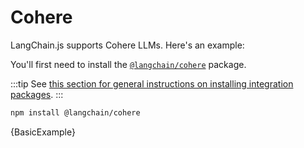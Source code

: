 # Cohere


LangChain.js supports Cohere LLMs. Here's an example:

You'll first need to install the [`@langchain/cohere`](https://www.npmjs.com/package/@langchain/cohere) package.

:::tip
See [this section for general instructions on installing integration packages](/docs/get_started/installation#installing-integration-packages).
:::

```bash npm2yarn
npm install @langchain/cohere
```


<CodeBlock language="typescript">{BasicExample}</CodeBlock>
